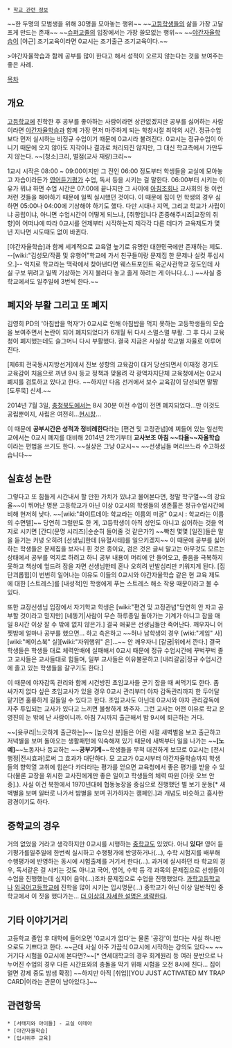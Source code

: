  * [[학교 관련 정보]]

~~한 두명의 모범생을 위해 30명을 모아놓는 행위~~ ~~[[고등학생]]들의 삶을 가장 고달프게 만드는 존재~~ ~~[[슈퍼고졸]]의 입장에서는 가장 쓸모없는 행위~~ ~~[[야간자율학습]]이 [야근] 조기교육이라면 0교시는 조기출근 조기교육이다.~~

>야간자율학습과 함께 공부를 많이 한다고 해서 성적이 오르지 않는다는 것을 보여주는 좋은 사례.

[[목차]]
== 개요 ==
[[고등학교]]에 진학한 후 공부를 좋아하는 사람이라면 상관없겠지만 공부를 싫어하는 사람이라면 [[야간자율학습]]과 함께 가장 먼저 마주하게 되는 학창시절 최악의 시간. 정규수업보다 먼저 실시하는 비정규 수업이기 때문에 0교시라 불려진다. 0교시는 정규수업이 아니기 때문에 오지 않아도 지각이나 결과로 처리되진 않지만, 그 대신 학교측에서 가만두지 않는다. ~~[청소]크리, 벌점(교사 재량)크리~~

1교시 시작은 08:00 ~ 09:00이지만 그 전인 06:00 정도부터 학생들을 교실에 모아놓고 자습이라든가 [[영어듣기]]평가 수업, 독서 등을 시키는 걸 말한다. 06:00부터 시키는 이유가 뭐냐 하면 수업 시간은 07:00에 끝나지만 그 사이에 [[아침조회]]나 교사회의 등 이런저런 것들을 해야하기 때문에 일찍 실시했던 것이다. 이 때문에 집이 먼 학생의 경우 심하면 05:00나 04:00에 기상해야 하기도 했다. 다만 시대나 지역, 그리고 학교가 사립이냐 공립이냐, 아니면 수업시간이 어떻게 되느냐, [취향입니다 존중해주시죠|교장의 취향]이 어떠냐에 따라 0교시를 언제부터 시작하는지 제각각 다른 데다가 교육제도가 몇 년 지나면 시도때도 없이 바뀐다.

[야간자율학습]과 함께 세계적으로 교육열 높기로 유명한 대한민국에만 존재하는 제도. --[wiki:"김성모/작품 및 유행어"학교에 가서 친구들이랑 문제집 한 문제나 실컷 푸십시오.]-- 억지로 학교라는 맥락에서 찾아낸다면 웨스트포인트 육군사관학교 정도인데 사실 구보 뛰려고 일찍 기상하는 거지 불러다 놓고 졸게 하려는 게 아니다.(...) ~~사실 중학교에서도 일주일에 3번씩 한다.~~

== 폐지와 부활 그리고 또 폐지 ==
김영희 PD의 '아침밥을 먹자'가 0교시로 인해 아침밥을 먹지 못하는 고등학생들의 모습을 보여주면서 논란이 되어 폐지되었다가 6개월 뒤 다시 스멀스멀 부활. 그 후 다시 교육청이 폐지했는데도 슬그머니 다시 부활했다. 결국 지금은 사실상 학교별 자율로 이루어진다.

[제6회 전국동시지방선거]에서 진보 성향의 교육감이 대거 당선되면서 이재정 경기도 교육감이 처음으로 꺼낸 9시 등교 정책과 맞물려 각 광역자지단체 교육청에서는 0교시 폐지를 검토하고 있다고 한다. ~~하지만 다음 선거에서 보수 교육감이 당선되면 말짱 [도루묵] 신세.~~  

2014년 7월 3일, [[충청북도]]에서는 8시 30분 이전 수업이 전면 폐지되었다...만 이것도 공립뿐이지, 사립은 여전히...[[현시창]]...

이 때문에 '''공부시간은 성적과 정비례한다'''라는 [편견 및 고정관념]에 찌들어 있는 일선학교에서는 0교시 폐지를 대비해 2014년 2학기부터 '''교사보조 아침 ~~타율~~자율학습'''이라는 편법을 쓰기도 한다. ~~실상은 그냥 0교시~~ ~~선생님들 머리쓰느라 수고하셨습니다~~

== 실효성 논란 ==
그렇다고 또 힘들게 시간내서 할 만한 가치가 있냐고 물어본다면, 정말 학구열~~의 강요율~~이 뛰어난 명문 고등학교가 아닌 이상 0교시의 학생들의 생존률은 정규수업시간에 비해 현저히 낮다. ~~[wiki:"화이트데이: 학교라는 이름의 미궁" 0교시 : 학교라는 이름의 수면텔]~~ 당연히 그럴만도 한 게, 고등학생이 아직 성인도 아니고 싫어하는 것을 억지로 시키면 [간디(문명 시리즈)|순순히 들어줄 것 같은가?] ~~빡친 몇몇 [일진]들은 말을 듣기는 커녕 오히려 [선생님]한테 [유혈사태]를 일으키겠지~~ 이 때문에 공부를 싫어하는 학생들은 문제집을 보자니 흰 것은 종이요, 검은 것은 글씨 말고는 아무것도 모르는 상태에서 공부를 억지로 하려고 하니 공부 내용이 머리에 안 들어오고, 졸음을 극복하지 못하고 책상에 엎드려 잠을 자면 선생님한테 혼나 오히려 반발심리만 키워지게 된다. [집단괴롭힘]이 번번히 일어나는 이유도 이들의 0교시와 야간자율학습 같은 현 교육 제도에 대한 [스트레스]를 [내성적]인 학생에게 푸는 스트레스 해소 작용 때문이라고 볼 수 있다.  

또한 교장선생님 입장에서 자기학교 학생은 [wiki:"편견 및 고정관념"당연히 안 자고 공부할 것이라고 믿지만] [네똥기|사람이 무슨 하루종일 돌아가는 기계가 아니고 잠을 매일 8시간 이상 잘 수 밖에 없지 않은가.] 결국 애꿎은 선생님들만 죽어난다. 깨우자니 어젯밤에 얼마나 공부를 했으면... 하고 측은하고 ~~허나 남학생의 경우 [wiki:"게임" 사][wiki:"페이스북" 실][wiki:"자위행위" 은]...~~ 안 깨우자니 [갈굼|위에서 깐다.] 결국 학생들은 학생들 대로 체력안배에 실패해서 0교시 때문에 정규 수업시간에 꾸벅꾸벅 졸고 교사들은 교사들대로 힘들며, 일부 교사들은 이유불문하고 [내리갈굼|정규 수업시간에 졸고 있는 학생들을 갈구기도 한다.]

이 때문에 야자감독 관리와 함께 시건방진 초임교사들 군기 잡을 때 써먹기도 한다. 좀 싸가지 없다 싶은 초임교사가 있을 경우 0교시 관리부터 야자 감독관리까지 한 두어달 맡기면 훌륭하게 길들일 수 있다고 한다. 초임교사도 아닌데 0교시와 야자 관리감독에 자주 투입되는 교사가 있다고 느끼면 불쌍하게 봐주자. 그런 교사는 어떤 이유로 학교 운영진의 눈 밖에 난 사람이니까. 아침 7시까지 출근해서 밤 9시에 퇴근하는 거다.

~~[윳쿠리|느긋하게 출근하는]~~ [높으신 분]들은 어린 시절 새벽별을 보고 출근하고 저녁별을 보며 돌아오는 생활패턴에 익숙해져 있기 때문에 새벽부터 일을 나가는 ~~'''[노예]'''~~노동자나 등교하는 ~~'''공부기계'''~~학생들을 무척 대견하게 보므로 0교시는 [전시행정|전시효과]로써 그 효과가 대단하다. 모 고교가 0교시부터 야간자율학습까지 학생들의 향학열 고취에 힘쓴다 카더라!는 평가를 얻으면 교육청에서 좋은 평가를 받을 수 있다(물론 교장을 위시한 교사진에게만 좋은 일이고 학생들의 체력 따윈 [아웃 오브 안중].). 사실 이건 북한에서 1970년대에 협동농장을 중심으로 진행했던 별 보기 운동[* 새벽별을 보며 일터로 나가서 밤별을 보며 귀가하자는 캠페인.]과 개념도 비슷하고 흡사한 광경이기도 하다.

== 중학교의 경우 ==
거의 없었을 거라고 생각하지만 0교시를 시행하는 [[중학교]]도 있었다. 아니 '''있다!''' 영어 듣기평가를일주일에 한번씩 실시하고 수행평가에 반영하거나(…), 수학 시험지를 배부해 수행평가에 반영하는 동시에 시험출제를 거기서 한다(…). 과거에 실시하던 타 학교의 경우, 독서같은 걸 시키는 것도 아니고 국어, 영어, 수학 등 각 과목의 문제집으로 선생들이 수업을 진행했는데 심지어 음악(...)조차 문제집으로 수업을 진행했었다. [[과학고등학교]]나 [[외국어고등학교]]에 진학을 많이 시키는 입시명문(...) 중학교가 아닌 이상 일반적인 중학교에서 이 짓을 했다가는... [[더 이상의 자세한 설명은 생략한다]].
== 기타 이야기거리 ==
고등학교 졸업 후 대학에 들어오면 '0교시가 없다'는 물론 '공강'이 있다는 사실 하나만으로도 기쁘다고 한다. ~~근데 사실 아주 가끔식 0교시에 시작하는 강의도 있다~~ ~~거기다 시험을 0교시에 본다면?~~[* 연세대학교의 경우 회계원리 등 여러 분반으로 나누어진 수업의 경우 다른 시간표와의 충돌을 막기 위해 시험을 오전 8시에 친다... 집이 멀면 강제 중도 밤샘 확정] ~~하지만 아직 [취업][YOU JUST ACTIVATED MY TRAP CARD|이라는 관문이 남아있다.]~~

== 관련항목 ==
 * [서태지와 아이들] - 교실 이데아
 * [야간자율학습]
 * [입시위주 교육]

